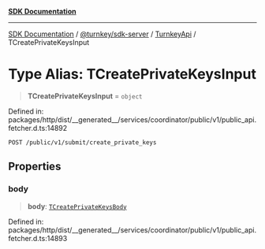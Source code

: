 [**SDK Documentation**](../../../../../README.mdx)

***

[SDK Documentation](../../../../../packages.mdx) / [@turnkey/sdk-server](../../../README.mdx) / [TurnkeyApi](../README.mdx) / TCreatePrivateKeysInput

# Type Alias: TCreatePrivateKeysInput

> **TCreatePrivateKeysInput** = `object`

Defined in: packages/http/dist/\_\_generated\_\_/services/coordinator/public/v1/public\_api.fetcher.d.ts:14892

`POST /public/v1/submit/create_private_keys`

## Properties

### body

> **body**: [`TCreatePrivateKeysBody`](TCreatePrivateKeysBody.mdx)

Defined in: packages/http/dist/\_\_generated\_\_/services/coordinator/public/v1/public\_api.fetcher.d.ts:14893
